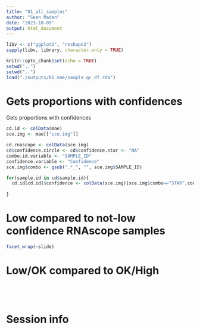 ```yaml
---
title: "01_all_samples"
author: "Sean Maden"
date: "2023-10-09"
output: html_document
---
```


```r
libv <- c("ggplot2", "reshape2")
sapply(libv, library, character.only = TRUE)

knitr::opts_chunk$set(echo = TRUE)
setwd("..")
setwd("..")
load("./outputs/01_mae/sample_qc_df.rda")

```

# Gets proportions with confidences

Gets proportions with confidences

```r
cd.id <- colData(mae)
sce.img <- mae[["sce.img"]]

cd.rnascope <- colData(sce.img)
cd$confidence.circle <- cd$confidence.star <- "NA"
combo.id.variable <- "SAMPLE_ID"
confidence.variable <- "Confidence"
sce.img$combo <- gsub(".*_", "", sce.img$SAMPLE_ID) 

for(sample.id in cd$sample.id){
  cd.id[cd.id]$confidence <- colData(sce.img)[sce.img$combo=="STAR",confidence.variable][1]
  
}


```

# Low compared to not-low confidence RNAscope samples

```r


facet_wrap(~slide)
```

# Low/OK compared to OK/High

```r
```

#

```r
```

# Session info

```r
```
